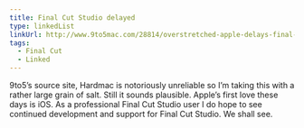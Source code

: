 ```yaml
---
title: Final Cut Studio delayed
type: linkedList
linkUrl: http://www.9to5mac.com/28814/overstretched-apple-delays-final-cut-upgrade-to-2011
tags:
  - Final Cut
  - Linked
---
```


9to5’s source site, Hardmac is notoriously unreliable so I’m taking this with a rather large grain of salt. Still it sounds plausible. Apple’s first love these days is iOS. As a professional Final Cut Studio user I do hope to see continued development and support for Final Cut Studio. We shall see.
